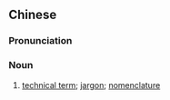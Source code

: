==Chinese==
{{zh-forms|s=专门术语|type=22}}

===Pronunciation===
{{zh-pron
|m=zhuānmén shùyǔ
|c=zyun1 mun4 seot6 jyu5
|cat=n
}}

===Noun===
{{zh-noun}}

# [[technical term]]; [[jargon]]; [[nomenclature]]